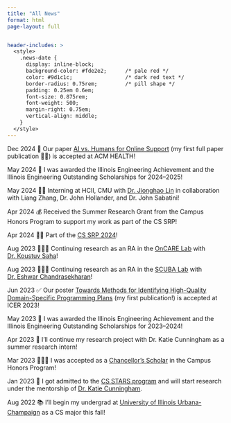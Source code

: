 ```yaml
---
title: "All News"
format: html
page-layout: full


header-includes: >
  <style>
    .news-date {
      display: inline-block;
      background-color: #fde2e2;      /* pale red */
      color: #9d1c1c;                 /* dark red text */
      border-radius: 0.75rem;         /* pill shape */
      padding: 0.25em 0.6em;          
      font-size: 0.875rem;
      font-weight: 500;
      margin-right: 0.75em;
      vertical-align: middle;
    }
  </style>
---
```


<div class="news-wrapper">
::: {.news-container}

<div class="news-item">
  <span class="news-date">Dec 2024</span>
  📝 Our paper <a href="https://dl.acm.org/doi/abs/10.1145/3709366">AI vs. Humans for Online Support</a> (my first full paper publication 🙌🏻) is accepted at ACM HEALTH!
</div>
<div class="news-item">
  <span class="news-date">May 2024</span>
  💸 I was awarded the Illinois Engineering Achievement and the Illinois Engineering Outstanding Scholarships for 2024–2025!
</div>
<div class="news-item">
  <span class="news-date">May 2024</span>
  💪🏻 Interning at HCII, CMU with <a href="https://sites.google.com/site/jiognhaolin/home?authuser=0">Dr. Jionghao Lin</a> in collaboration with Liang Zhang, Dr. John Hollander, and Dr. John Sabatini!
</div>
<div class="news-item">
  <span class="news-date">Apr 2024</span>
  💰 Received the Summer Research Grant from the Campus Honors Program to support my work as part of the CS SRP!
</div>
<div class="news-item">
  <span class="news-date">Apr 2024</span>
  🙌🏻 Part of the <a href="https://siebelschool.illinois.edu/research/undergraduate-research/srp">CS SRP 2024</a>!
</div>
<div class="news-item">
  <span class="news-date">Aug 2023</span>
  👩🏻‍💻 Continuing research as an RA in the <a href="https://oncare.cs.illinois.edu/people/">OnCARE Lab</a> with <a href="https://koustuv.com/">Dr. Koustuv Saha</a>!
</div>
<div class="news-item">
  <span class="news-date">Aug 2023</span>
  👩🏻‍💻 Continuing research as an RA in the <a href="http://www.eshwarchandrasekharan.com/lab.html">SCUBA Lab</a> with <a href="http://www.eshwarchandrasekharan.com/">Dr. Eshwar Chandrasekharan</a>!
</div>
<div class="news-item">
  <span class="news-date">Jun 2023</span>
  ✅ Our poster <a href="https://dl.acm.org/doi/abs/10.1145/3568812.3603478">Towards Methods for Identifying High-Quality Domain-Specific Programming Plans</a> (my first publication!) is accepted at ICER 2023!
</div>
<div class="news-item">
  <span class="news-date">May 2023</span>
  💸 I was awarded the Illinois Engineering Achievement and the Illinois Engineering Outstanding Scholarships for 2023–2024!
</div>
<div class="news-item">
  <span class="news-date">Apr 2023</span>
  📖 I'll continue my research project with Dr. Katie Cunningham as a summer research intern!
</div>
<div class="news-item">
  <span class="news-date">Mar 2023</span>
  👩🏼‍🏫 I was accepted as a <a href="https://honors.illinois.edu/">Chancellor’s Scholar</a> in the Campus Honors Program!
</div>
<div class="news-item">
  <span class="news-date">Jan 2023</span>
  📝 I got admitted to the <a href="https://siebelschool.illinois.edu/broadening-participation-computing/programs/csambassadors">CS STARS program</a> and will start research under the mentorship of <a href="https://www.kicunningham.com/">Dr. Katie Cunningham</a>.
</div>
<div class="news-item">
  <span class="news-date">Aug 2022</span>
  📚 I'll begin my undergrad at <a href="https://siebelschool.illinois.edu/">University of Illinois Urbana-Champaign</a> as a CS major this fall!
</div>

:::
</div>
